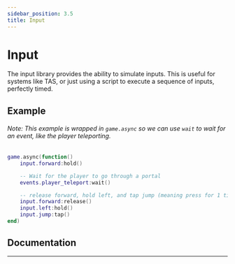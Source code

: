 ```yaml
---
sidebar_position: 3.5
title: Input
---
```



# Input

The input library provides the ability to simulate inputs. This is useful for systems like TAS, or just using a script
to execute a sequence of inputs, perfectly timed.

## Example
###### Note: This example is wrapped in `game.async` so we can use `wait` to wait for an event, like the player teleporting.
```lua title="portal/lua/scripts/input_example.lua"
game.async(function()
    input.forward:hold()

    -- Wait for the player to go through a portal
    events.player_teleport:wait()

    -- release forward, hold left, and tap jump (meaning press for 1 tick, then release)
    input.forward:release()
    input.left:hold()
    input.jump:tap()
end)
```

## Documentation
---

<Documentation />